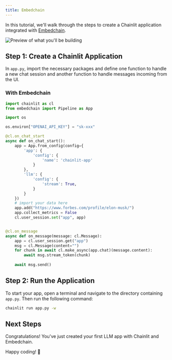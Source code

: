 ```yaml
---
title: Embedchain
---
```


In this tutorial, we'll walk through the steps to create a Chainlit application integrated with [Embedchain](https://github.com/embedchain/embedchain).

<img src="/images/embedchain-example.gif" alt="Preview of what you'll be building" />

## Step 1: Create a Chainlit Application

In `app.py`, import the necessary packages and define one function to handle a new chat session and another function to handle messages incoming from the UI.

### With Embedchain

```python app.py
import chainlit as cl
from embedchain import Pipeline as App

import os

os.environ["OPENAI_API_KEY"] = "sk-xxx"

@cl.on_chat_start
async def on_chat_start():
    app = App.from_config(config={
        'app': {
            'config': {
                'name': 'chainlit-app'
            }
        },
        'llm': {
            'config': {
                'stream': True,
            }
        }
    })
    # import your data here
    app.add("https://www.forbes.com/profile/elon-musk/")
    app.collect_metrics = False
    cl.user_session.set("app", app)


@cl.on_message
async def on_message(message: cl.Message):
    app = cl.user_session.get("app")
    msg = cl.Message(content="")
    for chunk in await cl.make_async(app.chat)(message.content):
        await msg.stream_token(chunk)
    
    await msg.send()
```
## Step 2: Run the Application

To start your app, open a terminal and navigate to the directory containing `app.py`. Then run the following command:

```bash
chainlit run app.py -w
```

## Next Steps

Congratulations! You've just created your first LLM app with Chainlit and Embedchain.

Happy coding! 🎉

